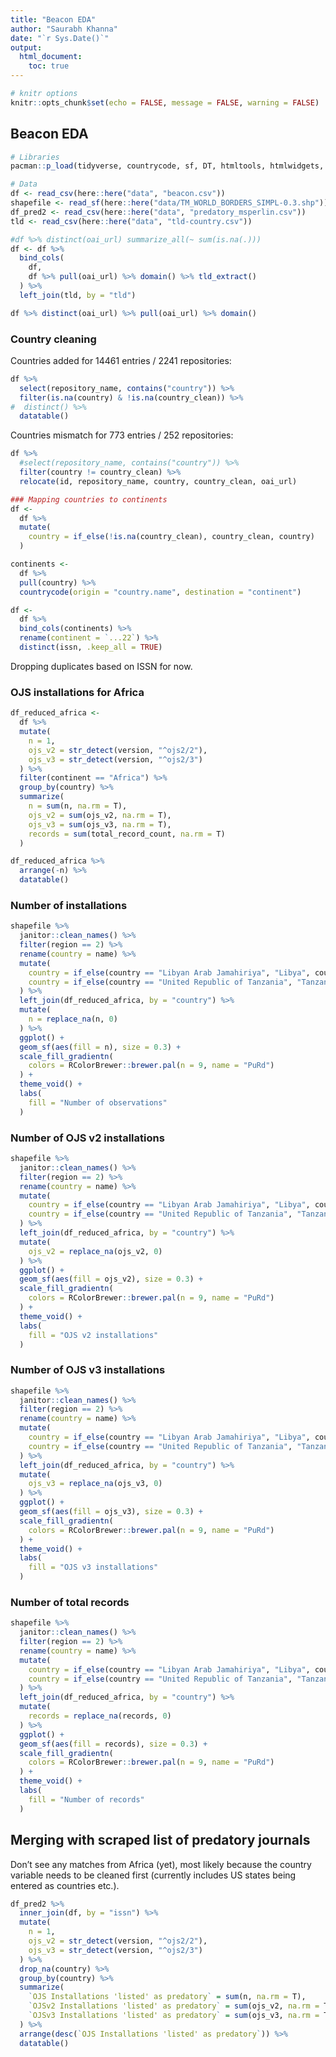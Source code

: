 ```yaml
---
title: "Beacon EDA"
author: "Saurabh Khanna"
date: "`r Sys.Date()`"
output: 
  html_document:
    toc: true
---
```


```r
# knitr options
knitr::opts_chunk$set(echo = FALSE, message = FALSE, warning = FALSE)
```

## Beacon EDA

```r
# Libraries
pacman::p_load(tidyverse, countrycode, sf, DT, htmltools, htmlwidgets, jsonlite, rgeolocate, urltools)

# Data
df <- read_csv(here::here("data", "beacon.csv"))
shapefile <- read_sf(here::here("data/TM_WORLD_BORDERS_SIMPL-0.3.shp"))
df_pred2 <- read_csv(here::here("data", "predatory_msperlin.csv"))
tld <- read_csv(here::here("data", "tld-country.csv"))
```

```r
#df %>% distinct(oai_url) summarize_all(~ sum(is.na(.)))
df <- df %>% 
  bind_cols(
    df,
    df %>% pull(oai_url) %>% domain() %>% tld_extract()
  ) %>% 
  left_join(tld, by = "tld")
```

```r
df %>% distinct(oai_url) %>% pull(oai_url) %>% domain()
```


### Country cleaning

Countries added for 14461 entries / 2241 repositories:

```r
df %>%
  select(repository_name, contains("country")) %>% 
  filter(is.na(country) & !is.na(country_clean)) %>% 
#  distinct() %>% 
  datatable()
```


Countries mismatch for 773 entries / 252 repositories:

```r
df %>% 
  #select(repository_name, contains("country")) %>% 
  filter(country != country_clean) %>% 
  relocate(id, repository_name, country, country_clean, oai_url)
```

```r
### Mapping countries to continents
df <-
  df %>% 
  mutate(
    country = if_else(!is.na(country_clean), country_clean, country)
  )

continents <-
  df %>% 
  pull(country) %>% 
  countrycode(origin = "country.name", destination = "continent")

df <- 
  df %>%
  bind_cols(continents) %>% 
  rename(continent = `...22`) %>% 
  distinct(issn, .keep_all = TRUE)
```

Dropping duplicates based on ISSN for now.

### OJS installations for Africa

```r
df_reduced_africa <-
  df %>%
  mutate(
    n = 1,
    ojs_v2 = str_detect(version, "^ojs2/2"),
    ojs_v3 = str_detect(version, "^ojs2/3")
  ) %>% 
  filter(continent == "Africa") %>%
  group_by(country) %>% 
  summarize(
    n = sum(n, na.rm = T),
    ojs_v2 = sum(ojs_v2, na.rm = T),
    ojs_v3 = sum(ojs_v3, na.rm = T),
    records = sum(total_record_count, na.rm = T)
  )

df_reduced_africa %>% 
  arrange(-n) %>% 
  datatable()
```


### Number of installations

```r
shapefile %>% 
  janitor::clean_names() %>% 
  filter(region == 2) %>%
  rename(country = name) %>% 
  mutate(
    country = if_else(country == "Libyan Arab Jamahiriya", "Libya", country),
    country = if_else(country == "United Republic of Tanzania", "Tanzania, United Republic of", country)
  ) %>% 
  left_join(df_reduced_africa, by = "country") %>% 
  mutate(
    n = replace_na(n, 0)
  ) %>% 
  ggplot() +
  geom_sf(aes(fill = n), size = 0.3) +
  scale_fill_gradientn(
    colors = RColorBrewer::brewer.pal(n = 9, name = "PuRd")
  ) +
  theme_void() +
  labs(
    fill = "Number of observations"
  )
```

### Number of OJS v2 installations

```r
shapefile %>% 
  janitor::clean_names() %>% 
  filter(region == 2) %>%
  rename(country = name) %>% 
  mutate(
    country = if_else(country == "Libyan Arab Jamahiriya", "Libya", country),
    country = if_else(country == "United Republic of Tanzania", "Tanzania, United Republic of", country)
  ) %>% 
  left_join(df_reduced_africa, by = "country") %>% 
  mutate(
    ojs_v2 = replace_na(ojs_v2, 0)
  ) %>% 
  ggplot() +
  geom_sf(aes(fill = ojs_v2), size = 0.3) +
  scale_fill_gradientn(
    colors = RColorBrewer::brewer.pal(n = 9, name = "PuRd")
  ) +
  theme_void() +
  labs(
    fill = "OJS v2 installations"
  )
```


### Number of OJS v3 installations

```r
shapefile %>% 
  janitor::clean_names() %>% 
  filter(region == 2) %>%
  rename(country = name) %>% 
  mutate(
    country = if_else(country == "Libyan Arab Jamahiriya", "Libya", country),
    country = if_else(country == "United Republic of Tanzania", "Tanzania, United Republic of", country)
  ) %>% 
  left_join(df_reduced_africa, by = "country") %>% 
  mutate(
    ojs_v3 = replace_na(ojs_v3, 0)
  ) %>% 
  ggplot() +
  geom_sf(aes(fill = ojs_v3), size = 0.3) +
  scale_fill_gradientn(
    colors = RColorBrewer::brewer.pal(n = 9, name = "PuRd")
  ) +
  theme_void() +
  labs(
    fill = "OJS v3 installations"
  )
```


### Number of total records

```r
shapefile %>% 
  janitor::clean_names() %>% 
  filter(region == 2) %>%
  rename(country = name) %>% 
  mutate(
    country = if_else(country == "Libyan Arab Jamahiriya", "Libya", country),
    country = if_else(country == "United Republic of Tanzania", "Tanzania, United Republic of", country)
  ) %>% 
  left_join(df_reduced_africa, by = "country") %>% 
  mutate(
    records = replace_na(records, 0)
  ) %>% 
  ggplot() +
  geom_sf(aes(fill = records), size = 0.3) +
  scale_fill_gradientn(
    colors = RColorBrewer::brewer.pal(n = 9, name = "PuRd")
  ) +
  theme_void() +
  labs(
    fill = "Number of records"
  )
```


## Merging with scraped list of predatory journals

Don't see any matches from Africa (yet), most likely because the country variable needs to be cleaned first (currently includes US states being entered as countries etc.).

```r
df_pred2 %>%
  inner_join(df, by = "issn") %>%
  mutate(
    n = 1,
    ojs_v2 = str_detect(version, "^ojs2/2"),
    ojs_v3 = str_detect(version, "^ojs2/3")
  ) %>% 
  drop_na(country) %>% 
  group_by(country) %>% 
  summarize(
    `OJS Installations 'listed' as predatory` = sum(n, na.rm = T),
    `OJSv2 Installations 'listed' as predatory` = sum(ojs_v2, na.rm = T),
    `OJSv3 Installations 'listed' as predatory` = sum(ojs_v3, na.rm = T)
  ) %>% 
  arrange(desc(`OJS Installations 'listed' as predatory`)) %>% 
  datatable()
```

